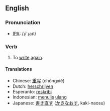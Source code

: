 ==English==
=== Pronunciation ===
*[[w:IPA|IPA]]: /ɻi'ɻaɪt/

=== Verb ===
{{irregverb|'''to rewrite'''|'''[[rewrites]]'''|'''[[rewrote]]'''|'''[[rewritten]]'''|'''[[rewriting]]'''}}

# To [[write]] [[again]].

==== Translations ====
*Chinese: [[重写]] (chóngxiě)
*Dutch: [[herschrijven]]
*Esperanto: [[reskribi]]
*Indonesian: [[tulis|menulis]] [[ulang]]
*Japanese: [[書き直す]] ([[かきなおす]], kaki-naosu)